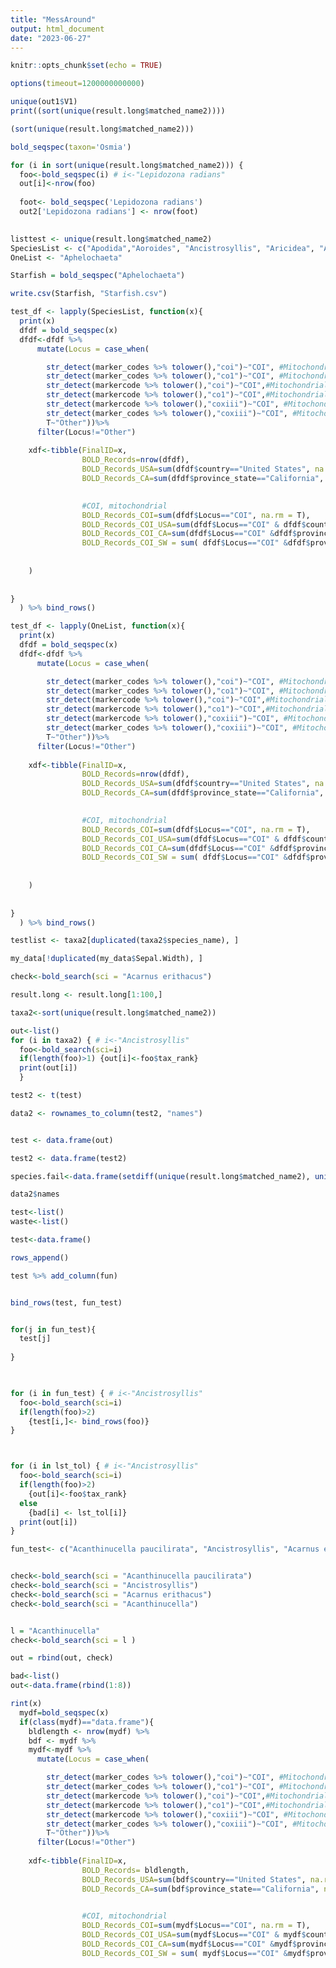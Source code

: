 ```yaml
---
title: "MessAround"
output: html_document
date: "2023-06-27"
---
```


```r
knitr::opts_chunk$set(echo = TRUE)
```

```r
options(timeout=1200000000000)
```

```r
unique(out1$V1)
print((sort(unique(result.long$matched_name2))))

(sort(unique(result.long$matched_name2)))
```

```r
bold_seqspec(taxon='Osmia')
```

```r
for (i in sort(unique(result.long$matched_name2))) { 
  foo<-bold_seqspec(i) # i<-"Lepidozona radians"
  out[i]<-nrow(foo)
  
  foot<- bold_seqspec('Lepidozona radians')
  out2['Lepidozona radians'] <- nrow(foot) 
  
```


```r
listtest <- unique(result.long$matched_name2)
SpeciesList <- c("Apodida","Aoroides", "Ancistrosyllis", "Aricidea", "Amphipholis" )
OneList <- "Aphelochaeta"

Starfish = bold_seqspec("Aphelochaeta")

write.csv(Starfish, "Starfish.csv")
```


```r
test_df <- lapply(SpeciesList, function(x){
  print(x)
  dfdf = bold_seqspec(x)
  dfdf<-dfdf %>% 
      mutate(Locus = case_when(

        str_detect(marker_codes %>% tolower(),"coi")~"COI", #Mitochondrial
        str_detect(marker_codes %>% tolower(),"co1")~"COI", #Mitochondrial
        str_detect(markercode %>% tolower(),"coi")~"COI",#Mitochondrial
        str_detect(markercode %>% tolower(),"co1")~"COI",#Mitochondrial
        str_detect(markercode %>% tolower(),"coxiii")~"COI", #Mitochondrial
        str_detect(marker_codes %>% tolower(),"coxiii")~"COI", #Mitochondrial
        T~"Other"))%>%
      filter(Locus!="Other")
    
    xdf<-tibble(FinalID=x,
                BOLD_Records=nrow(dfdf),
                BOLD_Records_USA=sum(dfdf$country=="United States", na.rm=T),
                BOLD_Records_CA=sum(dfdf$province_state=="California", na.rm=T),

      
                #COI, mitochondrial
                BOLD_Records_COI=sum(dfdf$Locus=="COI", na.rm = T),
                BOLD_Records_COI_USA=sum(dfdf$Locus=="COI" & dfdf$country=="United States", na.rm=T),
                BOLD_Records_COI_CA=sum(dfdf$Locus=="COI" &dfdf$province_state=="California", na.rm=T),
                BOLD_Records_COI_SW = sum( dfdf$Locus=="COI" &dfdf$province_state %in% c("California","Arizona", "New Mexico", "Texas", "Nevada", "Utah", "Colorado"), na.rm=T),
                
               
    )
  
  
}
  ) %>% bind_rows()
```


```r
test_df <- lapply(OneList, function(x){
  print(x)
  dfdf = bold_seqspec(x)
  dfdf<-dfdf %>% 
      mutate(Locus = case_when(

        str_detect(marker_codes %>% tolower(),"coi")~"COI", #Mitochondrial
        str_detect(marker_codes %>% tolower(),"co1")~"COI", #Mitochondrial
        str_detect(markercode %>% tolower(),"coi")~"COI",#Mitochondrial
        str_detect(markercode %>% tolower(),"co1")~"COI",#Mitochondrial
        str_detect(markercode %>% tolower(),"coxiii")~"COI", #Mitochondrial
        str_detect(marker_codes %>% tolower(),"coxiii")~"COI", #Mitochondrial
        T~"Other"))%>%
      filter(Locus!="Other")
    
    xdf<-tibble(FinalID=x,
                BOLD_Records=nrow(dfdf),
                BOLD_Records_USA=sum(dfdf$country=="United States", na.rm=T),
                BOLD_Records_CA=sum(dfdf$province_state=="California", na.rm=T),

      
                #COI, mitochondrial
                BOLD_Records_COI=sum(dfdf$Locus=="COI", na.rm = T),
                BOLD_Records_COI_USA=sum(dfdf$Locus=="COI" & dfdf$country=="United States", na.rm=T),
                BOLD_Records_COI_CA=sum(dfdf$Locus=="COI" &dfdf$province_state=="California", na.rm=T),
                BOLD_Records_COI_SW = sum( dfdf$Locus=="COI" &dfdf$province_state %in% c("California","Arizona", "New Mexico", "Texas", "Nevada", "Utah", "Colorado"), na.rm=T),
                
               
    )
  
  
}
  ) %>% bind_rows()

```



```r
testlist <- taxa2[duplicated(taxa2$species_name), ]

my_data[!duplicated(my_data$Sepal.Width), ]
```



```r

check<-bold_search(sci = "Acarnus erithacus")

result.long <- result.long[1:100,]

taxa2<-sort(unique(result.long$matched_name2))

out<-list()
for (i in taxa2) { # i<-"Ancistrosyllis"
  foo<-bold_search(sci=i)
  if(length(foo)>1) {out[i]<-foo$tax_rank}
  print(out[i])
  }

test2 <- t(test)

data2 <- rownames_to_column(test2, "names")


test <- data.frame(out)

test2 <- data.frame(test2)

species.fail<-data.frame(setdiff(unique(result.long$matched_name2), unique(data2$names)))

data2$names

```

```r

test<-list()
waste<-list()

test<-data.frame()

rows_append()

test %>% add_column(fun)


bind_rows(test, fun_test)


for(j in fun_test){
  test[j] 
  
}
  


for (i in fun_test) { # i<-"Ancistrosyllis"
  foo<-bold_search(sci=i)
  if(length(foo)>2) 
    {test[i,]<- bind_rows(foo)}
}



for (i in lst_tol) { # i<-"Ancistrosyllis"
  foo<-bold_search(sci=i)
  if(length(foo)>2) 
    {out[i]<-foo$tax_rank}
  else 
    {bad[i] <- lst_tol[i]}
  print(out[i])
}

fun_test<- c("Acanthinucella paucilirata", "Ancistrosyllis", "Acarnus erithacus","Acanthinucella")


check<-bold_search(sci = "Acanthinucella paucilirata")
check<-bold_search(sci = "Ancistrosyllis")
check<-bold_search(sci = "Acarnus erithacus")
check<-bold_search(sci = "Acanthinucella")


l = "Acanthinucella"
check<-bold_search(sci = l )

out = rbind(out, check)
```



```r
bad<-list()
out<-data.frame(rbind(1:8))
```


```r
rint(x)
  mydf=bold_seqspec(x) 
  if(class(mydf)=="data.frame"){ 
    bldlength <- nrow(mydf) %>%
    bdf <- mydf %>% 
    mydf<-mydf %>% 
      mutate(Locus = case_when(

        str_detect(marker_codes %>% tolower(),"coi")~"COI", #Mitochondrial
        str_detect(marker_codes %>% tolower(),"co1")~"COI", #Mitochondrial
        str_detect(markercode %>% tolower(),"coi")~"COI",#Mitochondrial
        str_detect(markercode %>% tolower(),"co1")~"COI",#Mitochondrial
        str_detect(markercode %>% tolower(),"coxiii")~"COI", #Mitochondrial
        str_detect(marker_codes %>% tolower(),"coxiii")~"COI", #Mitochondrial
        T~"Other"))%>%
      filter(Locus!="Other")
    
    xdf<-tibble(FinalID=x,
                BOLD_Records= bldlength,
                BOLD_Records_USA=sum(bdf$country=="United States", na.rm=T),
                BOLD_Records_CA=sum(bdf$province_state=="California", na.rm=T),

      
                #COI, mitochondrial
                BOLD_Records_COI=sum(mydf$Locus=="COI", na.rm = T),
                BOLD_Records_COI_USA=sum(mydf$Locus=="COI" & mydf$country=="United States", na.rm=T),
                BOLD_Records_COI_CA=sum(mydf$Locus=="COI" &mydf$province_state=="California", na.rm=T),
                BOLD_Records_COI_SW = sum( mydf$Locus=="COI" &mydf$province_state %in% c("California","Arizona", "New Mexico", "Texas", "Nevada", "Utah", "Colorado"), na.rm=T),
```





